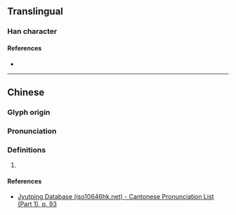 {{character info/new}}
==Translingual==

===Han character===
{{Han char|rn=38|rad=女|as=07|sn=10|four=|canj=VMFR|ids=⿰女否}}

====References====
* {{Han ref|kx=0262.270|dkj=06315|dj=0529.250|hdz=21050.110|uh=5A1D|ud=23069}}

----

==Chinese==
{{zh-forms}}

===Glyph origin===
{{Han etym}}

===Pronunciation===
{{zh-pron
|m=pōu,bǐ
|c=pau1
|mc=y
|oc=y
|cat=
}}

===Definitions===
{{zh-hanzi}}

# {{rfdef|zh}}

====References====
* [http://www.iso10646hk.net/jp/document/download.jsp Jyutping Database (iso10646hk.net) - Cantonese Pronunciation List (Part 1), p. 93]